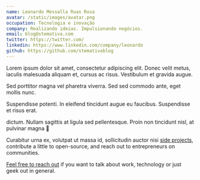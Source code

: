```yaml
---
name: Leonardo Messalla Ruas Rosa
avatar: /static/images/avatar.png
occupation: Tecnologia e inovação
company: Realizando ideias. Impulsionando negócios.
email: blog@stemativa.com
twitter: https://twitter.com/
linkedin: https://www.linkedin.com/company/leonardo
github: https://github.com/stemativablog
---
```


Lorem ipsum dolor sit amet, consectetur adipiscing elit. Donec velit metus, iaculis malesuada aliquam et, cursus ac risus. Vestibulum et gravida augue.

Sed porttitor magna vel pharetra viverra. Sed sed commodo ante, eget mollis nunc.

Suspendisse potenti. In eleifend tincidunt augue eu faucibus. Suspendisse et risus erat.

dictum. Nullam sagittis at ligula sed pellentesque. Proin non tincidunt nisl, at pulvinar magna 🚀

Curabitur urna ex, volutpat ut massa id, sollicitudin auctor nisi [side projects](https://stemativa.com.br), contribute a little to open-source, and reach out to entrepreneurs on communities.

[Feel free to reach out](https://twitter.com/) if you want to talk about work, technology or just geek out in general.

